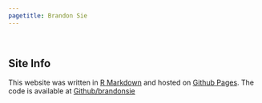 ```yaml
---
pagetitle: Brandon Sie
---
```


<br>

## Site Info

This website was written in [R Markdown](https://rmarkdown.rstudio.com/) 
and hosted on [Github Pages](https://pages.github.com/). The code is available 
at [Github/brandonsie](https://github.com/brandonsie/brandonsie.github.io)
